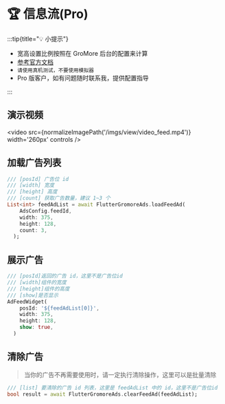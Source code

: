 
# 🏆 信息流(Pro)

:::tip{title="💡 小提示"}

 - 宽高设置比例按照在 GroMore 后台的配置来计算
 - [参考官方文档](https://www.csjplatform.com/union/media/union/download/detail?id=142&docId=27564&osType=android)
 - `请使用真机测试，不要使用模拟器`
 - Pro 版客户，如有问题随时联系我，提供配置指导

:::

## 演示视频

<video src={normalizeImagePath('/imgs/view/video_feed.mp4')}  width='260px' controls />

## 加载广告列表

```dart title="example/pages/feed_page.dart"
/// [posId] 广告位 id
/// [width] 宽度
/// [height] 高度
/// [count] 获取广告数量，建议 1~3 个
List<int> feedAdList = await FlutterGromoreAds.loadFeedAd(
    AdsConfig.feedId,
    width: 375,
    height: 128,
    count: 3,
  );
```

## 展示广告

```dart {1,6} title="example/pages/feed_page.dart"
/// [posId]返回的广告 id，这里不是广告位id
/// [width]组件的宽度
/// [height]组件的高度
/// [show]是否显示
AdFeedWidget(
    posId: '${feedAdList[0]}',
    width: 375,
    height: 128,
    show: true,
  )
```

## 清除广告

> 当你的广告不再需要使用时，请一定执行清除操作，这里可以是批量清除

```dart {1} title="example/pages/feed_page.dart"
/// [list] 要清除的广告 id 列表，这里是 feedAdList 中的 id，这里不是广告位id
bool result = await FlutterGromoreAds.clearFeedAd(feedAdList);
```

